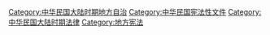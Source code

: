 [[Category:中华民国大陆时期地方自治|Category:中华民国大陆时期地方自治]]
[[Category:中华民国宪法性文件|Category:中华民国宪法性文件]]
[[Category:中华民国大陆时期法律|Category:中华民国大陆时期法律]]
[[Category:地方宪法|Category:地方宪法]]